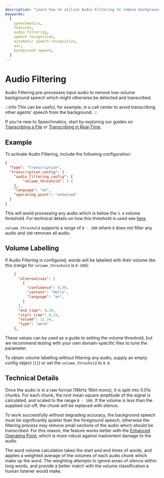 ```yaml
---
description: "Learn how to utilize Audio Filtering to remove background speech" 
keywords: 
  [ 
    speechmatics, 
    features, 
    audio filtering, 
    speech recognition, 
    automatic speech recognition, 
    asr,
    background speech, 
  ]
---
```



# Audio Filtering 

Audio Filtering pre-processes input audio to remove low-volume background speech which might otherwise be detected and transcribed.

:::info
This can be useful, for example, in a call center to avoid transcribing other agents' speech from the background.
:::

If you're new to Speechmatics, start by exploring our guides on [Transcribing a File](/speech-to-text/batch/quickstart) or [Transcribing in Real-Time](/speech-to-text/realtime/quickstart). 

## Example

To activate Audio Filtering, include the following configuration:  

```json
{
  "type": "transcription",
  "transcription_config": {
    "audio_filtering_config": {
        "volume_threshold": 3.4
    },
    "language": "en",
    "operating_point": "enhanced"
  }
}
```
This will avoid processing any audio which is below the `3.4` volume threshold. For technical details on how this threshold is used see [here](#technical-details)

`volume_threshold` supports a range of `0 - 100` where `0` does not filter any audio and `100` removes all audio.

## Volume Labelling

If Audio Filtering is configured, words will be labelled with their volume like this (range for `volume_threshold` is `0-100`):

```json
    {
      "alternatives": [
        {
          "confidence": 0.99,
          "content": "Hello",
          "language": "en",
        }
      ],
      "end_time": 0.39,
      "start_time": 0.15,
      "volume": 12.34,
      "type": "word"
    },
```

These values can be used as a guide to setting the volume threshold, but we recommend testing with your own domain-specific files to tune the parameter.

To obtain volume labelling without filtering any audio, supply an empty config object (`{}`) or set the `volume_threshold` to `0.0`.

## Technical Details

Once the audio is in a raw format (16kHz 16bit mono), it is split into 0.01s chunks. For each chunk, the root mean square amplitude of the signal is calculated, and scaled to the range `0 - 100`. If the volume is less than the supplied cut-off, the chunk will be replaced with silence.

To work successfully without degrading accuracy, the background speech must be significantly quieter than the foreground speech, otherwise the filtering process may remove small sections of the audio which should be transcribed. For this reason, the feature works better with the [Enhanced Operating Point](/speech-to-text/#operating-points-1), which is more robust against inadvertent damage to the audio.

The word volume calculation takes the start and end times of words, and applies a weighted average of the volumes of each audio chunk which make up the word. The weighting attempts to ignore areas of silence within long words, and provide a better match with the volume classification a human listener would make.